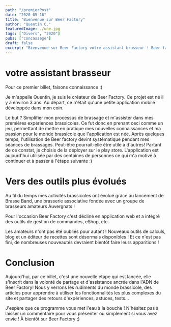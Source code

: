 ```yaml
---
path: "/premierPost"
date: "2020-05-16"
title: "Bienvenue sur Beer Factory"
author: "Quentin C."
featuredImage: ./une.jpg
tags: ["Divers", "2020"]
pubs: ["concassage"]
draft: false
excerpt: "Bienvenue sur Beer Factory votre assistant brasseur ! Beer factory est née ..."
---
```


# votre assistant brasseur

Pour ce premier billet, faisons connaissance :)

Je m'appelle Quentin, je suis le créateur de Beer Factory. Ce projet est né il y a environ 3 ans. Au départ, ce n'était qu'une petite application mobile développée dans mon coin.

Le but ? Simplifier mon processus de brassage et m'assister dans mes premières expériences brassicoles. Ce fut donc en prenant ceci comme un jeu, permettant de mettre en pratique mes nouvelles connaissances et ma passion pour le monde brassicole que l'application est née.
Après quelques temps, l'utilisation de Beer factory devint systématique pendant mes séances de brassages. Peut-être pourrait-elle être utile à d'autres! Partant de ce constat, je choisis de la déployer sur le play store. L'application est aujourd'hui utilisée par des centaines de personnes ce qui m'a motivé à continuer et à passer à l'étape suivante :)


# Vers des outils plus évolués

Au fil du temps mes activités brassicoles ont évolué grâce au lancement de Brasse Band, une brasserie associative fondée avec un groupe de brasseurs amateurs Auvergnats !

Pour l'occasion Beer Factory c'est décliné en application web et a intégré des outils de gestion de commandes, eShop, etc.

Les amateurs n'ont pas été oubliés pour autant ! Nouveaux outils de calculs, blog et un éditeur de recettes sont désormais disponibles ! Et ce n'est pas fini, de nombreuses nouveautés devraient bientôt faire leurs apparitions !


# Conclusion
Aujourd'hui, par ce billet, c'est une nouvelle étape qui est lancée, elle s'inscrit dans la volonté de partage et d'assistance ancrée dans l'ADN de Beer Factory! Nous y verrons les rudiments du monde brassicole, des articles pour apprendre à utiliser les fonctionnalités les plus complexes du site et partager des retours d'expériences, astuces, tests...

J'espère que ce programme vous met l'eau à la bouche ! N'hésitez pas à laisser un commentaire pour vous présenter ou simplement si vous avez envie ! À bientôt sur Beer Factory ;)
